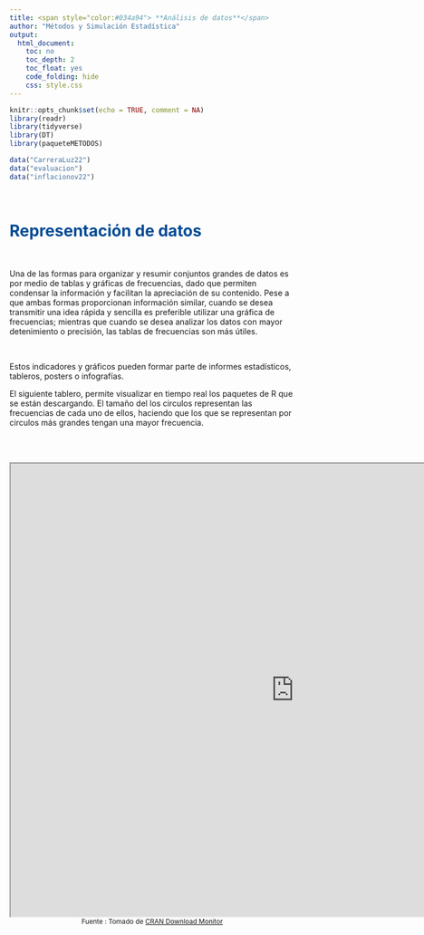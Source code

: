 ```yaml
---
title: <span style="color:#034a94"> **Análisis de datos**</span>
author: "Métodos y Simulación Estadística"
output:
  html_document:
    toc: no
    toc_depth: 2
    toc_float: yes
    code_folding: hide
    css: style.css
---
```


```r
knitr::opts_chunk$set(echo = TRUE, comment = NA)
library(readr)
library(tidyverse)
library(DT)
library(paqueteMETODOS)

data("CarreraLuz22")
data("evaluacion")
data("inflacionov22")
```

</br>

# <span style="color:#034a94">**Representación de datos**</span> 

</br>

Una de las formas para organizar y resumir conjuntos grandes de datos es por medio de tablas y gráficas de frecuencias, dado que permiten condensar la información y facilitan la apreciación de su contenido. Pese a que ambas formas proporcionan información similar, cuando se desea transmitir una idea rápida y sencilla es preferible utilizar una gráfica de frecuencias; mientras que cuando se desea analizar los datos con mayor detenimiento o precisión, las tablas de frecuencias son más útiles.

<br/>

Estos indicadores y gráficos pueden formar parte de informes estadísticos, tableros, posters o infografías. 

El siguiente tablero, permite visualizar en tiempo real los paquetes de R que se están descargando. El tamaño del los circulos representan las frecuencias de cada uno de ellos, haciendo que los que se representan por circulos más grandes tengan una mayor frecuencia.

</br><br/>

<iframe src="https://testing-apps.shinyapps.io/flexdashboard-shiny-crandash/" width="1000" height="800"></iframe>

<center>
<sub>
Fuente : Tomado de [CRAN Download Monitor](https://testing-apps.shinyapps.io/flexdashboard-shiny-crandash)
</sub>
</center>

<br/>


